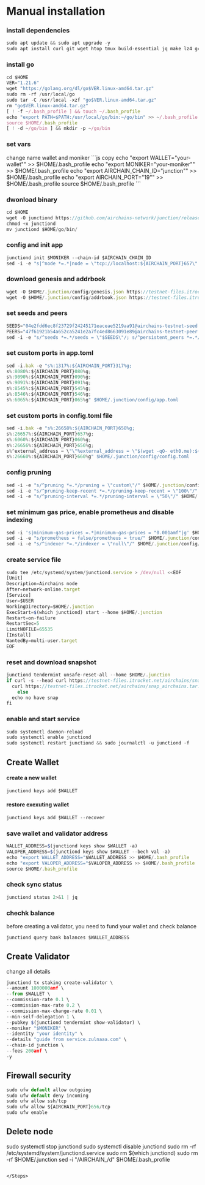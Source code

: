 
# Manual installation

<Steps>

### install dependencies

```js copy
sudo apt update && sudo apt upgrade -y
sudo apt install curl git wget htop tmux build-essential jq make lz4 gcc unzip -y
```

### install go

```js copy
cd $HOME
VER="1.21.6"
wget "https://golang.org/dl/go$VER.linux-amd64.tar.gz"
sudo rm -rf /usr/local/go
sudo tar -C /usr/local -xzf "go$VER.linux-amd64.tar.gz"
rm "go$VER.linux-amd64.tar.gz"
[ ! -f ~/.bash_profile ] && touch ~/.bash_profile
echo "export PATH=$PATH:/usr/local/go/bin:~/go/bin" >> ~/.bash_profile
source $HOME/.bash_profile
[ ! -d ~/go/bin ] && mkdir -p ~/go/bin
```

### set vars

<Callout type="info" emoji="ℹ️">
change name  wallet and moniker 
</Callout>
```js copy
echo "export WALLET="your-wallet"" >> $HOME/.bash_profile
echo "export MONIKER="your-moniker"" >> $HOME/.bash_profile
echo "export AIRCHAIN_CHAIN_ID="junction"" >> $HOME/.bash_profile
echo "export AIRCHAIN_PORT="19"" >> $HOME/.bash_profile
source $HOME/.bash_profile
```

### dwonload binary
```js copy
cd $HOME
wget -O junctiond https://github.com/airchains-network/junction/releases/download/v0.1.0/junctiond
chmod +x junctiond
mv junctiond $HOME/go/bin/

```

### config and init app

```js copy
junctiond init $MONIKER --chain-id $AIRCHAIN_CHAIN_ID 
sed -i -e "s|^node *=.*|node = \"tcp://localhost:${AIRCHAIN_PORT}657\"|" $HOME/.junction//config/client.toml
```

### download genesis and addrbook
```js copy
wget -O $HOME/.junction/config/genesis.json https://testnet-files.itrocket.net/airchains/genesis.json
wget -O $HOME/.junction/config/addrbook.json https://testnet-files.itrocket.net/airchains/addrbook.json
```

### set seeds and peers
```js copy
SEEDS="04e2fdd6ec8f23729f24245171eaceae5219aa91@airchains-testnet-seed.itrocket.net:19656"
PEERS="47f61921b54a652ca5241e2a7fc4ed8663091e89@airchains-testnet-peer.itrocket.net:19656,aeaf101d54d47f6c99b4755983b64e8504f6132d@65.21.202.124:28656,df2a56a208821492bd3d04dd2e91672657c79325@158.220.126.137:27656,82af620ee9eeb2d2902ae66188eb4aa163ca8562@135.181.35.159:63656,c2e70f94ed3f7fa027ffad7f051c4d4688be1ee6@195.26.255.211:10056,264493e01774cccdb9baabee4af7146acbec67f2@65.21.193.80:63656,e3f6f7701541bd2ea183a34b061e33bfaf69ae3d@144.91.69.202:63656,613a65fe67918a5912f0cc22ef535ed1a8f0e824@65.109.112.148:4476"
sed -i -e "s/^seeds *=.*/seeds = \"$SEEDS\"/; s/^persistent_peers *=.*/persistent_peers = \"$PEERS\"/" $HOME/.junction/config/config.toml
```

### set custom ports in app.toml

```js copy
sed -i.bak -e "s%:1317%:${AIRCHAIN_PORT}317%g;
s%:8080%:${AIRCHAIN_PORT}080%g;
s%:9090%:${AIRCHAIN_PORT}090%g;
s%:9091%:${AIRCHAIN_PORT}091%g;
s%:8545%:${AIRCHAIN_PORT}545%g;
s%:8546%:${AIRCHAIN_PORT}546%g;
s%:6065%:${AIRCHAIN_PORT}065%g" $HOME/.junction/config/app.toml
```

### set custom ports in config.toml file
```js copy
sed -i.bak -e "s%:26658%:${AIRCHAIN_PORT}658%g;
s%:26657%:${AIRCHAIN_PORT}657%g;
s%:6060%:${AIRCHAIN_PORT}060%g;
s%:26656%:${AIRCHAIN_PORT}656%g;
s%^external_address = \"\"%external_address = \"$(wget -qO- eth0.me):${AIRCHAIN_PORT}656\"%;
s%:26660%:${AIRCHAIN_PORT}660%g" $HOME/.junction/config/config.toml
```

### config pruning
```js copy
sed -i -e "s/^pruning *=.*/pruning = \"custom\"/" $HOME/.junction/config/app.toml
sed -i -e "s/^pruning-keep-recent *=.*/pruning-keep-recent = \"100\"/" $HOME/.junction/config/app.toml
sed -i -e "s/^pruning-interval *=.*/pruning-interval = \"50\"/" $HOME/.junction/config/app.toml
```
### set minimum gas price, enable prometheus and disable indexing
```js copy
sed -i 's|minimum-gas-prices =.*|minimum-gas-prices = "0.001amf"|g' $HOME/.junction/config/app.toml
sed -i -e "s/prometheus = false/prometheus = true/" $HOME/.junction/config/config.toml
sed -i -e "s/^indexer *=.*/indexer = \"null\"/" $HOME/.junction/config/config.toml
```

### create service file
```js copy
sudo tee /etc/systemd/system/junctiond.service > /dev/null <<EOF
[Unit]
Description=Airchains node
After=network-online.target
[Service]
User=$USER
WorkingDirectory=$HOME/.junction
ExecStart=$(which junctiond) start --home $HOME/.junction
Restart=on-failure
RestartSec=5
LimitNOFILE=65535
[Install]
WantedBy=multi-user.target
EOF
```

### reset and download snapshot

```js copy
junctiond tendermint unsafe-reset-all --home $HOME/.junction
if curl -s --head curl https://testnet-files.itrocket.net/airchains/snap_airchains.tar.lz4 | head -n 1 | grep "200" > /dev/null; then
  curl https://testnet-files.itrocket.net/airchains/snap_airchains.tar.lz4 | lz4 -dc - | tar -xf - -C $HOME/.junction
    else
  echo no have snap
fi
```

### enable and start service
```js copy
sudo systemctl daemon-reload
sudo systemctl enable junctiond
sudo systemctl restart junctiond && sudo journalctl -u junctiond -f
```

## Create Wallet

#### create a new wallet
```js copy
junctiond keys add $WALLET
```
#### restore exexuting wallet
```js copy
junctiond keys add $WALLET --recover
```
### save wallet and validator address
```js copy
WALLET_ADDRESS=$(junctiond keys show $WALLET -a)
VALOPER_ADDRESS=$(junctiond keys show $WALLET --bech val -a)
echo "export WALLET_ADDRESS="$WALLET_ADDRESS >> $HOME/.bash_profile
echo "export VALOPER_ADDRESS="$VALOPER_ADDRESS >> $HOME/.bash_profile
source $HOME/.bash_profile
```

### check sync status
```js copy
junctiond status 2>&1 | jq 
```
### chechk balance
before creating a validator, you need to fund your wallet and check balance
```js copy
junctiond query bank balances $WALLET_ADDRESS 
```

## Create Validator

<Callout type="info" emoji="ℹ️">
change all details
</Callout>

```js copy
junctiond tx staking create-validator \
--amount 1000000amf \
--from $WALLET \
--commission-rate 0.1 \
--commission-max-rate 0.2 \
--commission-max-change-rate 0.01 \
--min-self-delegation 1 \
--pubkey $(junctiond tendermint show-validator) \
--moniker "$MONIKER" \
--identity "your identity" \
--details "guide from service.zulnaaa.com" \
--chain-id junction \
--fees 200amf \
-y 
```
## Firewall security
```js copy
sudo ufw default allow outgoing 
sudo ufw default deny incoming 
sudo ufw allow ssh/tcp 
sudo ufw allow ${AIRCHAIN_PORT}656/tcp
sudo ufw enable
```

## Delete node
sudo systemctl stop junctiond
sudo systemctl disable junctiond
sudo rm -rf /etc/systemd/system/junctiond.service
sudo rm $(which junctiond)
sudo rm -rf $HOME/.junction
sed -i "/AIRCHAIN_/d" $HOME/.bash_profile
```

</Steps>